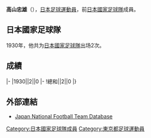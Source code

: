 {{Infobox football biography
|name=高山忠雄
|image=
|fullname=高山忠雄
|birth_date={{Birth date|1904|6|24}}
|cityofbirth=[[東京|東京]]
|countryofbirth=[[日本|日本]]
|dateofdeath={{Death date and age|1980|7|1|1904|6|24}}
|height=
|position=[[前鋒_(足球)|前鋒]]
|currentclub=
|years=
|clubs=
|caps(goals)=
|nationalyears=1930
|nationalteam=[[日本國家足球隊|日本]]
|nationalcaps(goals)=2 (0)
}}
'''高山忠雄'''（{{Bd|1904年|6月24日|1980年|7月1日}}），[[日本|日本]][[足球|足球]][[運動員|運動員]]，前[[日本國家足球隊|日本國家足球隊]]成員。

==日本國家足球隊==
1930年，他共为[[日本國家足球隊|日本國家足球隊]]出场2次。

==成績==
{{Football player national team statistics|JPN}}
|-
|1930||2||0
|-
!總和||2||0
|}

==外部連結==
{{Reflist}}
*[https://web.archive.org/web/20130921185156/http://www.japannationalfootballteam.com/en/players/takayama_tadao.html Japan National Football Team Database]

{{Japan-sport-bio-stub}}
{{Soccer-player-stub}}
[[Category:日本國家足球隊成員|Category:日本國家足球隊成員]]
[[Category:東京都足球運動員|Category:東京都足球運動員]]